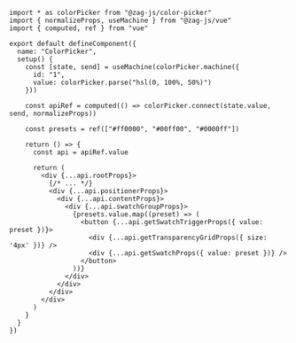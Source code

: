 ```tsx
import * as colorPicker from "@zag-js/color-picker"
import { normalizeProps, useMachine } from "@zag-js/vue"
import { computed, ref } from "vue"

export default defineComponent({
  name: "ColorPicker",
  setup() {
    const [state, send] = useMachine(colorPicker.machine({
      id: "1",
      value: colorPicker.parse("hsl(0, 100%, 50%)")
    }))

    const apiRef = computed(() => colorPicker.connect(state.value, send, normalizeProps))

    const presets = ref(["#ff0000", "#00ff00", "#0000ff"])

    return () => {
      const api = apiRef.value

      return (
        <div {...api.rootProps}>
          {/* ... */}
          <div {...api.positionerProps}>
            <div {...api.contentProps}>
              <div {...api.swatchGroupProps}>
                {presets.value.map((preset) => (
                  <button {...api.getSwatchTriggerProps({ value: preset })}>
                    <div {...api.getTransparencyGridProps({ size: '4px' })} />
                    <div {...api.getSwatchProps({ value: preset })} />
                  </button>
                ))}
              </div>
            </div>
          </div>
        </div>
      )
    }
  }
})
```
